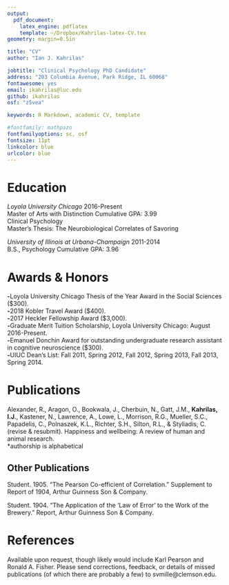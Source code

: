```yaml
---
output: 
  pdf_document:
    latex_engine: pdflatex
    template: ~/Dropbox/Kahrilas-latex-CV.tex
geometry: margin=0.5in

title: "CV"
author: "Ian J. Kahrilas"

jobtitle: "Clinical Psychology PhD Candidate"
address: "203 Columbia Avenue, Park Ridge, IL 60068"
fontawesome: yes
email: ikahrilas@luc.edu
github: ikahrilas
osf: "z5vea"

keywords: R Markdown, academic CV, template

#fontfamily: mathpazo
fontfamilyoptions: sc, osf
fontsize: 11pt
linkcolor: blue
urlcolor: blue
---
```

  
# Education

*Loyola University Chicago* \hfill 2016-Present  
Master of Arts with Distinction \hfill Cumulative GPA: 3.99  
Clinical Psychology  
Master's Thesis: The Neurobiological Correlates of Savoring  
  
*University of Illinois at Urbana-Champaign*  \hfill 2011-2014  
B.S., Psychology  \hfill Cumulative GPA: 3.96  

# Awards & Honors
**-**Loyola University Chicago Thesis of the Year Award in the Social Sciences ($300).  
**-**2018 Kobler Travel Award ($400).  
**-**2017 Heckler Fellowship Award ($3,000).  
**-**Graduate Merit Tuition Scholarship, Loyola University Chicago: August 2016-Present.  
**-**Emanuel Donchin Award for outstanding undergraduate research assistant in cognitive neuroscience ($300).  
**-**UIUC Dean’s List: Fall 2011, Spring 2012, Fall 2012, Spring 2013, Fall 2013, Spring 2014.  

# Publications
\begingroup
\setlength{\parindent}{0.0in}
\setlength{\leftskip}{0.4in}
\setlength{\parskip}{8pt}
Alexander, R., Aragon, O., Bookwala, J., Cherbuin, N., Gatt, J.M., **Kahrilas, I.J.**,  Kastener, N., Lawrence, A., Lowe, L., Morrison, R.G., Mueller, S.C., Papadelis, C., Polnaszek, K.L., Richter, S.H., Silton, R.L., & Styliadis, C. (revise & resubmit). Happiness and wellbeing: A review of human and animal research.  
*authorship is alphabetical
\endgroup

## Other Publications

Student. 1905. "The Pearson Co-efficient of Correlation." Supplement to Report of 1904, Arthur Guinness Son & Company.

Student. 1904. "The Application of the 'Law of Error' to the Work of the Brewery." Report, Arthur Guinness Son & Company.

# References

Available upon request, though likely would include Karl Pearson and Ronald A. Fisher. Please send corrections, feedback, or details of missed publications (of which there are probably a few) to svmille@clemson.edu.

